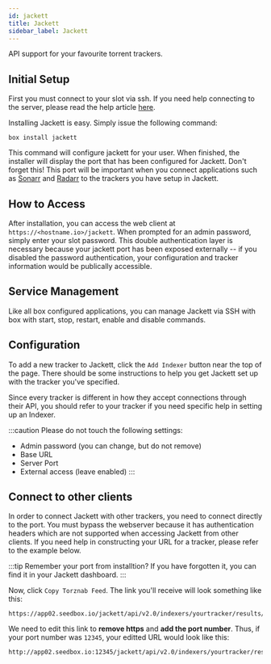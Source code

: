 ```yaml
---
id: jackett
title: Jackett
sidebar_label: Jackett
---
```


API support for your favourite torrent trackers.

## Initial Setup

First you must connect to your slot via ssh. If you need help connecting to the server, please read the help article [here](../getting-started/how-do-i-connect.md).

Installing Jackett is easy. Simply issue the following command:

```plaintext main
box install jackett
```

This command will configure jackett for your user. When finished, the installer will display the port that has been configured for Jackett. Don't forget this! This port will be important when you connect applications such as [Sonarr](sonarr.mdx) and [Radarr](radarr.mdx) to the trackers you have setup in Jackett.

## How to Access

After installation, you can access the web client at `https://<hostname.io>/jackett`. When prompted for an admin password, simply enter your slot password. This double authentication layer is necessary because your jackett port has been exposed externally -- if you disabled the password authentication, your configuration and tracker information would be publically accessible.

## Service Management

Like all box configured applications, you can manage Jackett via SSH with box with start, stop, restart, enable and disable commands.


<SystemdTabs service="jackett"/>

## Configuration

To add a new tracker to Jackett, click the `Add Indexer` button near the top of the page. There should be some instructions to help you get Jackett set up with the tracker you've specified.

Since every tracker is different in how they accept connections through their API, you should refer to your tracker if you need specific help in setting up an Indexer.

:::caution
Please do not touch the following settings:
- Admin password (you can change, but do not remove)
- Base URL
- Server Port
- External access (leave enabled)
:::

## Connect to other clients

In order to connect Jackett with other trackers, you need to connect directly to the port. You must bypass the webserver because it has authentication headers which are not supported when accessing Jackett from other clients. If you need help in constructing your URL for a tracker, please refer to the example below.

:::tip
Remember your port from installtion? If you have forgotten it, you can find it in your Jackett dashboard.
:::

Now, click `Copy Torznab Feed`. The link you'll receive will look something like this:

```plaintext
https://app02.seedbox.io/jackett/api/v2.0/indexers/yourtracker/results/torznab/
```

We need to edit this link to **remove https** and **add the port number**. Thus, if your port number was `12345`, your editted URL would look like this:

```plaintext
http://app02.seedbox.io:12345/jackett/api/v2.0/indexers/yourtracker/results/torznab/
```
